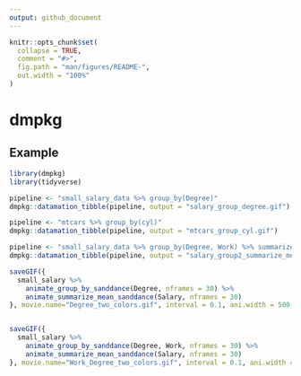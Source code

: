 ```yaml
---
output: github_document
---
```


<!-- README.md is generated from README.Rmd. Please edit that file -->

```r
knitr::opts_chunk$set(
  collapse = TRUE,
  comment = "#>",
  fig.path = "man/figures/README-",
  out.width = "100%"
)
```

# dmpkg

## Example

```r
library(dmpkg)
library(tidyverse)

pipeline <- "small_salary_data %>% group_by(Degree)"
dmpkg::datamation_tibble(pipeline, output = "salary_group_degree.gif")

pipeline <- "mtcars %>% group_by(cyl)"
dmpkg::datamation_tibble(pipeline, output = "mtcars_group_cyl.gif")

pipeline <- "small_salary_data %>% group_by(Degree, Work) %>% summarize(Avg_Salary = mean(Salary))"
dmpkg::datamation_tibble(pipeline, output = "salary_group2_summarize_mean.gif")
```



```r
saveGIF({
  small_salary %>%
    animate_group_by_sanddance(Degree, nframes = 30) %>%
    animate_summarize_mean_sanddance(Salary, nframes = 30)
}, movie.name="Degree_two_colors.gif", interval = 0.1, ani.width = 500, ani.height = 350, ani.res = 100)


saveGIF({
  small_salary %>%
    animate_group_by_sanddance(Degree, Work, nframes = 30) %>%
    animate_summarize_mean_sanddance(Salary, nframes = 30)
}, movie.name="Work_Degree_two_colors.gif", interval = 0.1, ani.width = 500, ani.height = 350, ani.res= 100)

```


